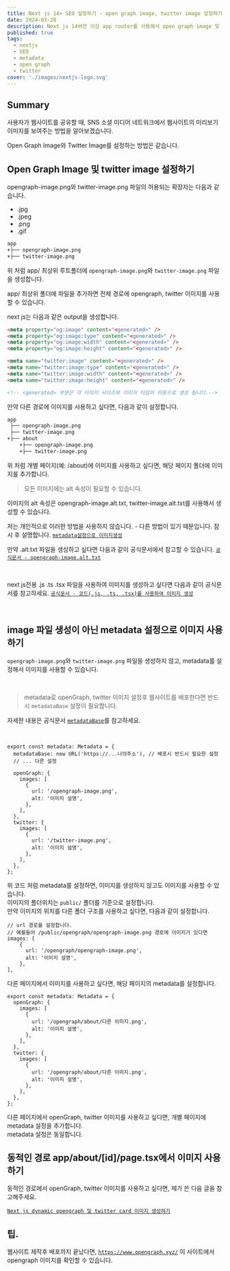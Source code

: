 ```yaml
---
title: Next js 14+ SEO 설정하기 - open graph image, twitter image 설정하기
date: 2024-03-28
description: Next js 14버전 이상 app router를 사용해서 open graph image 및 twitter image를 설정하는 방법을 알아봅니다.
published: true
tags:
  - nextjs
  - SEO
  - metadata
  - open graph
  - twitter
cover: './images/nextjs-logo.svg'
---
```


## Summary

사용자가 웹사이트를 공유할 때, SNS 소셜 미디어 네트워크에서 웹사이트의 미리보기 이미지를 보여주는 방법을 알아보겠습니다.

Open Graph Image와 Twitter Image를 설정하는 방법은 같습니다.

## Open Graph Image 및 twitter image 설정하기

opengraph-image.png와 twitter-image.png 파일의 허용되는 확장자는 다음과 같습니다.

- .jpg
- .jpeg
- .png
- .gif

```txt title="폴더 구조" {2,3}
app
+├── opengraph-image.png
+├── twitter-image.png
```

위 처럼 app/ 최상위 루트폴더에 `opengraph-image.png`와 `twitter-image.png` 파일을 생성합니다.

app/ 최상위 폴더에 파일을 추가하면 전체 경로에 opengraph, twitter 이미지를 사용할 수 있습니다.

next js는 다음과 같은 output을 생성합니다.

```html
<meta property="og:image" content="<generated>" />
<meta property="og:image:type" content="<generated>" />
<meta property="og:image:width" content="<generated>" />
<meta property="og:image:height" content="<generated>" />

<meta name="twitter:image" content="<generated>" />
<meta name="twitter:image:type" content="<generated>" />
<meta name="twitter:image:width" content="<generated>" />
<meta name="twitter:image:height" content="<generated>" />

<!-- <generated> 부분은 각 이미지 사이즈와 이미지 타입이 자동으로 생성 됩니다.-->
```

만약 다른 경로에 이미지를 사용하고 싶다면, 다음과 같이 설정합니다.

```txt title="폴더 구조" {4,5,6}
app
 ├── opengraph-image.png
 ├── twitter-image.png
+├── about
    +├── opengraph-image.png
    +├── twitter-image.png
```

위 처럼 개별 페이지(예: /about)에 이미지를 사용하고 싶다면, 해당 페이지 폴더에 이미지를 추가합니다.

> 모든 이미지에는 alt 속성이 필요할 수 있습니다.

이미지의 alt 속성은
opengraph-image.alt.txt,
twitter-image.alt.txt를 사용해서 생성할 수 있습니다.

저는 개인적으로 이러한 방법을 사용하지 않습니다. - 다른 방법이 있기 때문입니다. 잠시 후 설명합니다.
[`metadata설정으로 이미지생성`](/blog/next/metadata-og-twitter#image-파일-생성이-아닌-metadata-설정으로-이미지-사용하기)

만약 .alt.txt 파일을 생성하고 싶다면 다음과 같이 공식문서에서 참고할 수 있습니다. [`공식문서 - opengraph-image.alt.txt`](https://nextjs.org/docs/app/api-reference/file-conventions/metadata/opengraph-image#opengraph-imagealttxt)

<br />

next js전용 .js .ts .tsx 파일을 사용하여 이미지를 생성하고 싶다면 다음과 같이 공식문서를
참고하세요. [`공식문서 - 코드(.js, .ts, .tsx)를 사용하여 이미지 생성`](https://nextjs.org/docs/app/api-reference/file-conventions/metadata/opengraph-image#generate-images-using-code-js-ts-tsx)

<br />

## image 파일 생성이 아닌 metadata 설정으로 이미지 사용하기

`opengraph-image.png`와 `twitter-image.png` 파일을 생성하지 않고, metadata를 설정해서 이미지를 사용할 수 있습니다.

<br />

> metadata로 openGraph, twitter 이미지 설정후 웹사이트를 배포한다면 반드시 `metadataBase` 설정이 필요합니다.

자세한 내용은 공식문서 [`metadataBase`](https://nextjs.org/docs/app/api-reference/functions/generate-metadata#metadatabase)를 참고하세요.

<br />

```tsx title="app/layout.tsx"
export const metadata: Metadata = {
  metadataBase: new URL('https://...나의주소'), // 배포시 반드시 필요한 설정
  // ... 다른 설정

  openGraph: {
    images: [
      {
        url: '/opengraph-image.png',
        alt: '이미지 설명',
      },
    ],
  },
  twitter: {
    images: [
      {
        url: '/twitter-image.png',
        alt: '이미지 설명',
      },
    ],
  },
};
```

위 코드 처럼 metadata를 설정하면, 이미지를 생성하지 않고도 이미지를 사용할 수 있습니다.<br/>
이미지의 폴더위치는 `public/` 폴더를 기준으로 설정합니다.<br/>
만약 이미지의 위치를 다른 폴더 구조를 사용하고 싶다면, 다음과 같이 설정합니다.

```tsx title="app/layout.tsx" {5}
// url 경로를 설정합니다.
// 예를들어 /public/opengraph/opengraph-image.png 경로에 이미지가 있다면
images: [
    {
      url: '/opengraph/opengraph-image.png',
      alt: '이미지 설명',
    },
],
```

다른 페이지에서 이미지를 사용하고 싶다면, 해당 페이지의 metadata를 설정합니다.

```tsx title="app/about/page.tsx"
export const metadata: Metadata = {
  openGraph: {
    images: [
      {
        url: '/opengraph/about/다른 이미지.png',
        alt: '이미지 설명',
      },
    ],
  },
  twitter: {
    images: [
      {
        url: '/opengraph/about/다른 이미지.png',
        alt: '이미지 설명',
      },
    ],
  },
};
```

다른 페이지에서 openGraph, twitter 이미지를 사용하고 싶다면, 개별 페이지에 metadata 설정을 추가합니다.<br/>
metadata 설정은 동일합니다.

## 동적인 경로 app/about/[id]/page.tsx에서 이미지 사용하기

동적인 경로에서 openGraph, twitter 이미지를 사용하고 싶다면, 제가 쓴 다음 글을 참고해주세요.<br/>

[`Next js dynamic opengraph 및 twitter card 이미지 생성하기`](/blog/seo/og-image)

## 팁.

웹사이트 제작후 배포까지 끝났다면,
[`https://www.opengraph.xyz/`](https://www.opengraph.xyz/) 이 사이트에서 opengraph 이미지를 확인할 수 있습니다.
